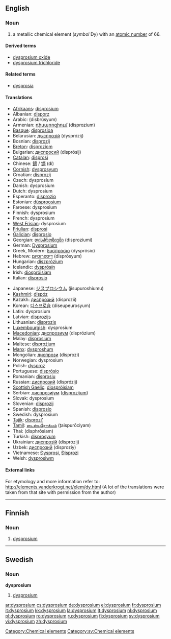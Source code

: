 {{also|Dysprosium}}
==English==
{{elements|Dy|terbium|Tb|holmium|Ho}}

===Noun===
{{en-noun|-}}
{{wikipedia}}

# a metallic chemical element (''symbol'' Dy) with an [[atomic number]] of 66.

====Derived terms====
* [[dysprosium oxide]]
* [[dysprosium trichloride]]

====Related terms====
* [[dysprosia]]

====Translations====
{{top}}
* [[Afrikaans]]: [[disprosium]]
* Albanian: [[disporz]]
* Arabic: {{Arab|[[ديسبروسيوم]]}} (disbrúsyum) {{m}}
* Armenian: [[դիսպրոզիում]] (disprozium)
* [[Basque]]: [[disprosioa]]
* Belarusian: [[дыспрозiй]] (dysprózij) {{m}}
* Bosnian: [[disprozij]]
* [[Breton]]: [[disproziom]]
* Bulgarian: [[диспросий]] (disprósij) {{m}}
* [[Catalan]]: [[disprosi]]
* Chinese: [[鏑]] / [[镝]] (dí)
* [[Cornish]]: [[dysprosyum]]
* Croatian: [[disprozij]]
* Czech: dysprosium
* Danish: dysprosium
* Dutch: dysprosium {{n}}
* Esperanto: [[disprozio]]
* Estonian: [[düsproosium]]
* Faroese: dysprosium
* Finnish: dysprosium
* French: dysprosium {{m}}
* [[West Frisian]]: dysprosium
* [[Friulian]]: [[disprosi]]
* [[Galician]]: [[disprosio]]
* Georgian: [[დისპროზიუმი]] (disproziumi)
* German: [[Dysprosium]] {{n}}
* Greek, Modern: [[δυσπρόσιο]] (dysprósio) {{n}}
* Hebrew: [[דיספרוסיום]] (disprósyum)
* Hungarian: [[diszprózium]]
* Icelandic: [[dysprósín]]
* Irish: [[diospróisiam]]
* Italian: [[disprosio]] {{m}}
{{mid}}
* Japanese: [[ジスプロシウム]] (jisupuroshiumu)
* [[Kashmiri]]: [[dispóz]]
* Kazakh: [[диспрозий]] (disprozii)
* Korean: [[디스프로슘]] (diseupeurosyum)
* Latin: dysprosium
* Latvian: [[disprozijs]]
* Lithuanian: [[disprozis]]
* [[Luxembourgish]]: dysprosium
* [[Macedonian]]: [[диспрозиум]] (disprózium) {{m}}
* Malay: [[disprosium]]
* Maltese: [[disprożjum]]
* [[Manx]]: [[dysproshum]]
* Mongolian: [[диспрози]] (disprozi)
* Norwegian: dysprosium
* Polish: [[dysproz]] {{m}}
* Portuguese: [[disprósio]] {{m}}
* Romanian: [[disprosiu]] {{n}}
* Russian: [[диспрозий]] (disprózij) {{m}}
* [[Scottish Gaelic]]: [[diospròisiam]]
* Serbian: [[диспрозиjум]] ([[disprozijum]]) {{m}}
* Slovak: dysprosium
* Slovenian: [[disprozij]]
* Spanish: [[disprosio]] {{m}}
* Swedish: dysprosium
* [[Tajik]]: [[disprozi']]
* [[Tamil]]: [[டைஸ்புரோக்யம்]] (ţaispurōciyam)
* Thai: {{Thai|[[ดิสโพรเซียม]]}} (disphrōsiam)
* Turkish: [[disprosyum]]
* Ukrainian: [[диспрозiй]] (disprózij) {{m}}
* Uzbek: [[диспрозий]] (disproziy)
* Vietnamese: [[Đysprosi]], [[Đisprozi]]
* Welsh: [[dysprosiwm]]
{{bottom}}

====External links====
For etymology and more information refer to:
http://elements.vanderkrogt.net/elem/dy.html
(A lot of the translations were taken from that site with permission from the author)

[[Category:Chemical elements]]

----

==Finnish==
{{wikipedia|lang=fi}}

===Noun===
{{fi-noun}}

# {{element|lang=fi}} [[#English|dysprosium]]

----

==Swedish==

===Noun===
{{sv-noun-unc-irreg-n|2=dysprosiumet}}
'''dysprosium''' {{n}}

# [[#English|dysprosium]]

[[Category:sv:Chemical elements]]

[[ar:dysprosium]]
[[cs:dysprosium]]
[[de:dysprosium]]
[[el:dysprosium]]
[[fr:dysprosium]]
[[it:dysprosium]]
[[kk:dysprosium]]
[[la:dysprosium]]
[[lt:dysprosium]]
[[nl:dysprosium]]
[[pl:dysprosium]]
[[ro:dysprosium]]
[[ru:dysprosium]]
[[fi:dysprosium]]
[[sv:dysprosium]]
[[vi:dysprosium]]
[[zh:dysprosium]]